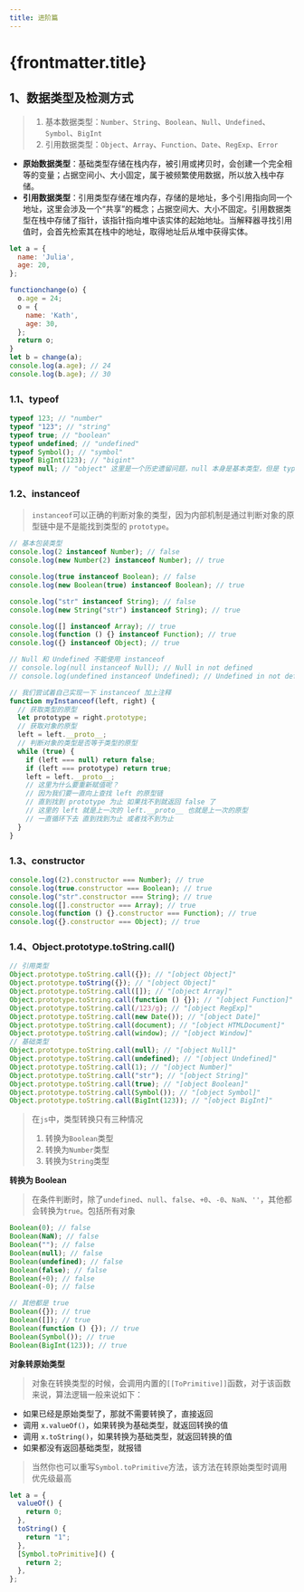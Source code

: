 ```yaml
---
title: 进阶篇
---
```


# {frontmatter.title}

## 1、数据类型及检测方式

> 1. 基本数据类型：`Number`、`String`、`Boolean`、`Null`、`Undefined`、`Symbol`、`BigInt`
> 2. 引用数据类型：`Object`、`Array`、`Function`、`Date`、`RegExp`、`Error`

- **原始数据类型**：基础类型存储在栈内存，被引用或拷贝时，会创建一个完全相等的变量；占据空间小、大小固定，属于被频繁使用数据，所以放入栈中存储。
- **引用数据类型**：引用类型存储在堆内存，存储的是地址，多个引用指向同一个地址，这里会涉及一个“共享”的概念；占据空间大、大小不固定。引用数据类型在栈中存储了指针，该指针指向堆中该实体的起始地址。当解释器寻找引用值时，会首先检索其在栈中的地址，取得地址后从堆中获得实体。

```js title="变量引用--题目训练"
let a = {
  name: 'Julia',
  age: 20,
};

functionchange(o) {
  o.age = 24;
  o = {
    name: 'Kath',
    age: 30,
  };
  return o;
}
let b = change(a);
console.log(a.age); // 24
console.log(b.age); // 30
```

### 1.1、typeof

```js title="typeof 对于原始类型来说，除了 null 都可以显示正确的类型"
typeof 123; // "number"
typeof "123"; // "string"
typeof true; // "boolean"
typeof undefined; // "undefined"
typeof Symbol(); // "symbol"
typeof BigInt(123); // "bigint"
typeof null; // "object" 这里是一个历史遗留问题，null 本身是基本类型，但是 typeof null 返回的是 object
```

### 1.2、instanceof

> `instanceof`可以正确的判断对象的类型，因为内部机制是通过判断对象的原型链中是不是能找到类型的 `prototype`。

```js title="instanceof 用于判断一个变量是否为某个对象的实例"
// 基本包装类型
console.log(2 instanceof Number); // false
console.log(new Number(2) instanceof Number); // true

console.log(true instanceof Boolean); // false
console.log(new Boolean(true) instanceof Boolean); // true

console.log("str" instanceof String); // false
console.log(new String("str") instanceof String); // true

console.log([] instanceof Array); // true
console.log(function () {} instanceof Function); // true
console.log({} instanceof Object); // true

// Null 和 Undefined 不能使用 instanceof
// console.log(null instanceof Null); // Null in not defined
// console.log(undefined instanceof Undefined); // Undefined in not defined

// 我们尝试着自己实现一下 instanceof 加上注释
function myInstanceof(left, right) {
  // 获取类型的原型
  let prototype = right.prototype;
  // 获取对象的原型
  left = left.__proto__;
  // 判断对象的类型是否等于类型的原型
  while (true) {
    if (left === null) return false;
    if (left === prototype) return true;
    left = left.__proto__;
    // 这里为什么要重新赋值呢？
    // 因为我们要一直向上查找 left 的原型链
    // 直到找到 prototype 为止 如果找不到就返回 false 了
    // 这里的 left 就是上一次的 left.__proto__ 也就是上一次的原型
    // 一直循环下去 直到找到为止 或者找不到为止
  }
}
```

### 1.3、constructor

```js
console.log((2).constructor === Number); // true
console.log(true.constructor === Boolean); // true
console.log("str".constructor === String); // true
console.log([].constructor === Array); // true
console.log(function () {}.constructor === Function); // true
console.log({}.constructor === Object); // true
```

### 1.4、Object.prototype.toString.call()

```js
// 引用类型
Object.prototype.toString.call({}); // "[object Object]"
Object.prototype.toString({}); // "[object Object]"
Object.prototype.toString.call([]); // "[object Array]"
Object.prototype.toString.call(function () {}); // "[object Function]"
Object.prototype.toString.call(/123/g); // "[object RegExp]"
Object.prototype.toString.call(new Date()); // "[object Date]"
Object.prototype.toString.call(document); // "[object HTMLDocument]"
Object.prototype.toString.call(window); // "[object Window]"
// 基础类型
Object.prototype.toString.call(null); // "[object Null]"
Object.prototype.toString.call(undefined); // "[object Undefined]"
Object.prototype.toString.call(1); // "[object Number]"
Object.prototype.toString.call("str"); // "[object String]"
Object.prototype.toString.call(true); // "[object Boolean]"
Object.prototype.toString.call(Symbol()); // "[object Symbol]"
Object.prototype.toString.call(BigInt(123)); // "[object BigInt]"
```

> 在`js`中，类型转换只有三种情况
>
> 1. 转换为`Boolean`类型
> 2. 转换为`Number`类型
> 3. 转换为`String`类型

**转换为 Boolean**

> 在条件判断时，除了`undefined`、`null`、`false`、`+0`、`-0`、`NaN`、`''`，其他都会转换为`true`。包括所有对象

```js
Boolean(0); // false
Boolean(NaN); // false
Boolean(""); // false
Boolean(null); // false
Boolean(undefined); // false
Boolean(false); // false
Boolean(+0); // false
Boolean(-0); // false

// 其他都是 true
Boolean({}); // true
Boolean([]); // true
Boolean(function () {}); // true
Boolean(Symbol()); // true
Boolean(BigInt(123)); // true
```

**对象转原始类型**

> 对象在转换类型的时候，会调用内置的`[[ToPrimitive]]`函数，对于该函数来说，算法逻辑一般来说如下：

- 如果已经是原始类型了，那就不需要转换了，直接返回
- 调用 `x.valueOf()`，如果转换为基础类型，就返回转换的值
- 调用 `x.toString()`，如果转换为基础类型，就返回转换的值
- 如果都没有返回基础类型，就报错

> 当然你也可以重写`Symbol.toPrimitive`方法，该方法在转原始类型时调用优先级最高

```js
let a = {
  valueOf() {
    return 0;
  },
  toString() {
    return "1";
  },
  [Symbol.toPrimitive]() {
    return 2;
  },
};
```
